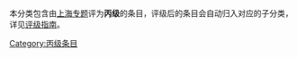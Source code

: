 {| align="right"
|}
本分类包含由[[Wikipedia:上海专题|上海专题]]评为'''丙级'''的条目，评级后的条目会自动归入对应的子分类，详见[[Wikipedia:上海专题/评级|评级指南]]。

{{cat class|topic=上海|sort=上海|class=丙}}

{{CategoryTOC}}

[[Category:丙级条目|Category:丙级条目]]